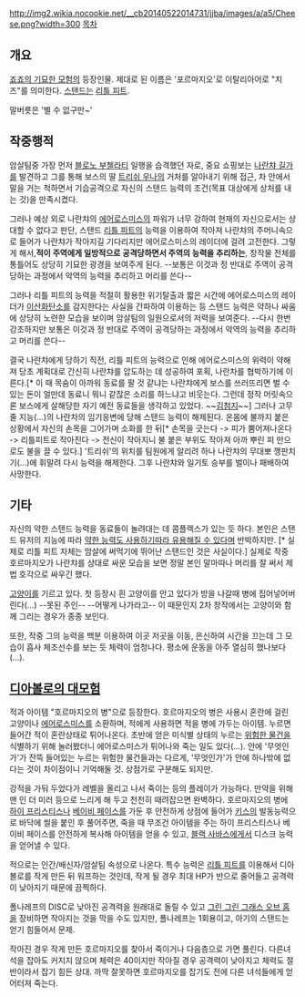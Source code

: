 http://img2.wikia.nocookie.net/__cb20140522014731/jjba/images/a/a5/Cheese.png?width=300
[[목차]]
== 개요 ==
{{{+2 Formaggio | ホルマジオ }}}

[[죠죠의 기묘한 모험]]의 등장인물. 제대로 된 이름은 '포르마지오'로 이탈리아어로 "치즈"를 의미한다. [[스탠드(죠죠의 기묘한 모험)|스탠드]]는 [[리틀 피트]].

말버릇은 '별 수 없구만~'

== 작중행적 ==
암살팀중 가장 먼저 [[블로노 부첼라티]] 일행을 습격했던 자로, 중요 쇼핑보는 [[나란챠 길가]]를 발견하고 그를 통해 보스의 딸 [[트리쉬 우나]]의 거처를 알아내기 위해 접근, 차 안에서 말을 거는 척하면서 기습공격으로 자신의 스탠드 능력의 조건(목표 대상에게 상처를 내는 것)을 만족시켰다.

그러나 예상 외로 나란챠의 [[에어로스미스(죠죠의 기묘한 모험)|에어로스미스]]의 파워가 너무 강하여 현재의 자신으로서는 상대할 수 없다고 판단, 스탠드 [[리틀 피트]]의 능력을 이용하여 작아져 나란챠의 주머니속으로 들어가 나란챠가 작아지길 기다리지만 에어로스미스의 레이더에 걸려 고전한다. 그렇게 해서,'''적이 주역에게 일방적으로 공격당하면서 주역의 능력을 추리하는''', 창작물 전체를 통틀어도 상당히 기묘한 광경을 보여주게 된다. --보통은 이것과 정 반대로 주역이 공격당하는 과정에서 악역의 능력을 추리하고 머리를 쓴다--

그러나 리틀 피트의 능력을 적절히 활용한 위기탈출과 짧은 시간에 에어로스미스의 레이더가 [[이산화탄소]]를 감지한다는 사실을 간파하여 이용하는 등 스탠드 능력은 약하나 싸움에 상당히 노련한 모습을 보이며 암살팀의 일원으로서의 저력을 보여준다. --다시 한번 강조하지만 보통은 이것과 정 반대로 주역이 공격당하는 과정에서 악역의 능력을 추리하고 머리를 쓴다--

결국 나란챠에게 당하기 직전, 리틀 피트의 능력으로 인해 에어로스미스의 위력이 약해져 당초 계획대로 간신히 나란챠를 압도하는 데 성공하여 포획, 나란차를 협박하기에 이른다.[* 이 때 목숨이 아까워 동료를 팔 것 같냐는 나란챠에게 보스를 쓰러뜨리면 벌 수 있는 돈이 얼만데 동료니 뭐니 같잖은 소리를 하느냐고 비웃는다. 그런데 정작 머릿속으론 보스에게 살해당한 자기 예전 동료들을 생각하고 있었다. ~~[[김첨지]]~~] 그러나 고무줄 지능(...)의 나란차의 임기응변에 당해 스탠드 능력이 해제된다. 온몸에 불까지 붙은 상황에서 자신의 손목을 그어가며 소화를 한 뒤[* 손목을 긋는다 -> 피가 뿜어져나온다 -> 리틀피트로 작아진다 -> 전신이 작아지니 불 붙은 부위도 작아져 아까 뿌린 피 만으로도 불을 끌 수 있다.] '트리쉬'의 위치를 팀원에게 알리려 하나 나란챠의 무대뽀 깽판치기(...)에 휘말려 다시 능력을 해제한다. 그후 나란챠와 일기토 승부를 벌이나 패배하여 사망한다.
== 기타 ==
자신의 약한 스탠드 능력을 동료들이 놀려대는 데 콤플렉스가 있는 듯 하다. 본인은 스탠드 유저의 지능에 따라 [[DIO(죠죠의 기묘한 모험)|약한 능력도 사용하기따라 유용해질 수 있다]]며 반박하지만. [* 실제로 리틀 피트 자체는 암살에 써먹기에 뛰어난 스탠드인 것은 사실이다.] 실제로 작중 호르마지오가 나란챠를 상대로 싸운 모습을 보면 정말 본인 말마따나 머리를 잘 써서 제법 호각으로 싸우긴 했다. 

[[고양이]]를 기르고 있다. 첫 등장시 흰 고양이를 안고 있다가 방을 나갈때 병에 집어넣어버린다(...) --못된 주인-- --어떻게 나가라고-- 이 때문인지 2차 창작에서는 고양이와 함께 그리는 경우가 종종 보인다.

또한, 작중 그의 능력을 백분 이용하여 이곳 저곳을 이동, 은신하여 시간을 끄는데 그 모습이 흡사 체조선수를 보는 듯 체력이 엄청나다. 평소에 운동을 아주 열심히 했나보다(...).

== [[디아볼로의 대모험]] ==
적과 아이템 "호르마지오의 병"으로 등장한다. 호르마지오의 병은 사용시 혼란에 걸린 고양이나 [[에어로스미스(죠죠의 기묘한 모험)|에어로스미스]]를 소환하며, 적에게 사용하면 적을 병에 가두는 아이템. 누르면 들어간 적이 혼란상태로 튀어나온다. 초반에 얻은 미식별 상태의 누르는 [[위험한 물건(디아볼로의 대모험)|위험한 물건]]을 식별하기 위해 눌러봤더니 에어로스미스가 튀어나와 죽는 일도 있다(...). 안에 '무엇인가'가 잔뜩 들어있는 누르는 위험한 물건들과는 다르게, '무엇인가'가 안에 하나밖에 없다는 것이 차이점이니 기억해둘 것. 상점가로 구분해도 되지만.

강적을 가둬 두었다가 레벨을 올리고 나서 죽이는 등의 플레이가 가능하다. 만약을 위해 맨 인 더 미러 등으로 느리게 해 두고 천천히 때려잡으면 완벽하다.
호르마지오의 병에 [[하이 프리스티스(죠죠의 기묘한 모험)|하이 프리스티스]]나 [[베이비 페이스(죠죠의 기묘한 모험)|베이비 페이스]]를 가둔 후 안전하게 상점에 들어가 [[키스(죠죠의 기묘한 모험)|키스]]의 발동능력으로 바닥에 씰을 붙인 후 풀어주면, 죽을 때 무조건 아이템을 주는 하이 프리스티스나 베이비 페이스를 안전하게 복사해 아이템을 얻을 수 있고, [[블랙 사바스(죠죠의 기묘한 모험)|블랙 사바스]]에게서 디스크 능력을 얻어낼 수 있다.

적으로는 인간/배신자/암살팀 속성으로 나온다. 특수 능력은 [[리틀 피트]]를 이용해서 디아볼로를 작게 만든 뒤 워프하는 것인데, 작게 될 경우 최대 HP가 반으로 줄어들고 공격력이 낮아지기 때문에 끔찍하다.

폴나레프의 DISC로 낮아진 공격력을 원래대로 돌릴 수 있고 [[그린 그린 그래스 오브 홈(죠죠의 기묘한 모험)|그린 그린 그래스 오브 홈]]을 장비하면 작아지는 것을 막을 수도 있지만, 폴나레프는 1회용이고, 아기의 스탠드는 얻기 힘들어서 문제.

작아진 경우 작게 만든 호르마지오를 찾아서 죽이거나 다음층으로 가면 풀린다. 다른녀석을 잡아도 커지지 않으며 체력은 40이지만 작아질 경우 공격력이 낮아지고 체력도 절반이라서 잡기 힘든 상대. 까딱 잘못하면 호르마지오를 잡기도 전에 다른 녀석들에게 얻어터져 죽는다.
